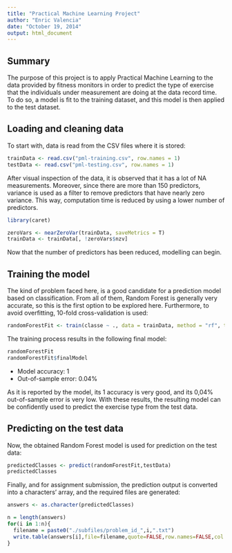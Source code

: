 ```yaml
---
title: "Practical Machine Learning Project"
author: "Enric Valencia"
date: "October 19, 2014"
output: html_document
---
```


Summary
-------
The purpose of this project is to apply Practical Machine Learning to the data provided by fitness monitors in order to predict the type of exercise that the individuals under measurement are doing at the data record time. To do so, a model is fit to the training dataset, and this model is then applied to the test dataset.

Loading and cleaning data
-------------------------
To start with, data is read from the CSV files where it is stored:

```r
trainData <- read.csv("pml-training.csv", row.names = 1)
testData <- read.csv("pml-testing.csv", row.names = 1) 
```

After visual inspection of the data, it is observed that it has a lot of NA measurements. Moreover, since there are more than 150 predictors, variance is used as a filter to remove predictors that have nearly zero variance. This way, computation time is reduced by using a lower number of predictors.

```r
library(caret)

zeroVars <- nearZeroVar(trainData, saveMetrics = T)
trainData <- trainData[, !zeroVars$nzv]
```

Now that the number of predictors has been reduced, modelling can begin.

Training the model
------------------
The kind of problem faced here, is a good candidate for a prediction model based on classification. From all of them, Random Forest is generally very accurate, so this is the first option to be explored here. Furthermore, to avoid overfitting, 10-fold cross-validation is used:

```r
randomForestFit <- train(classe ~ ., data = trainData, method = "rf", trControl = trainControl(method = "cv", number = 10))
```
The training process results in the following final model:
```r
randomForestFit
randomForestFit$finalModel
```

- Model accuracy: 1
- Out-of-sample error: 0.04%

As it is reported by the model, its 1 accuracy is very good, and its 0,04% out-of-sample error is very low. With these results, the resulting model can be confidently used to predict the exercise type from the test data.
 
Predicting on the test data
---------------------------
Now, the obtained Random Forest model is  used for prediction on the test data:

```r
predictedClasses <- predict(randomForestFit,testData)
predictedClasses
```

Finally, and for assignment submission, the prediction output is converted into a characters' array, and the required files are generated:

```r
answers <- as.character(predictedClasses)

n = length(answers)
for(i in 1:n){
  filename = paste0("./subfiles/problem_id_",i,".txt")
  write.table(answers[i],file=filename,quote=FALSE,row.names=FALSE,col.names=FALSE)
}
```